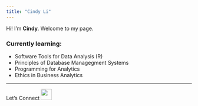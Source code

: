 ```yaml
---
title: "Cindy Li"
---
```


Hi! I'm **Cindy**. Welcome to my page.

### Currently learning:
- Software Tools for Data Analysis (R)
- Principles of Database Managegment Systems
- Programming for Analytics
- Ethics in Business Analytics

---
Let's Connect  <a href="https://www.linkedin.com/in/cndyli/"><img src="https://upload.wikimedia.org/wikipedia/commons/thumb/8/81/LinkedIn_icon.svg/1200px-LinkedIn_icon.svg.png" width="30"> 

[[![](https://upload.wikimedia.org/wikipedia/commons/thumb/8/81/LinkedIn_icon.svg/1200px-LinkedIn_icon.svg.png#left)](https://www.linkedin.com/in/cndyli/){width=50%}]: #